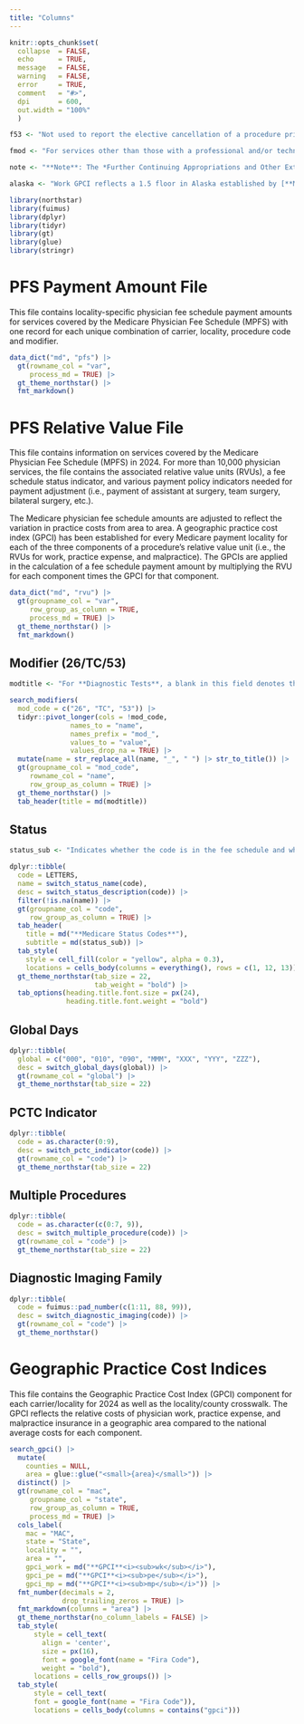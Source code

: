 ```yaml
---
title: "Columns"
---
```


```r
knitr::opts_chunk$set(
  collapse  = FALSE,
  echo      = TRUE,
  message   = FALSE, 
  warning   = FALSE,
  error     = TRUE,
  comment   = "#>",
  dpi       = 600, 
  out.width = "100%"
  )

f53 <- "Not used to report the elective cancellation of a procedure prior to the patient's anesthesia induction and/or surgical preparation in the operating suite. For outpatient hospital/ambulatory surgery center (ASC) reporting of a previously scheduled procedure/service that is partially reduced or cancelled as a result of extenuating circumstances or those that threaten the well being of the patient prior to or after administration of anesthesia, see modifiers 73 and 74 (see modifiers approved for ASC hospital outpatient use)."

fmod <- "For services other than those with a professional and/or technical component, a blank will appear in this field with one exception: the presence of CPT modifier 53 indicates that separate RVUs and a fee schedule amount have been established for procedures which the physician terminated before completion. This modifier is used only with colonoscopy CPT codes 44388 and 45378, or with G0105 and G0121. Any other codes billed with modifier 53 are subject to carrier medical review and priced by individual consideration."

note <- "**Note**: The *Further Continuing Appropriations and Other Extensions Act, 2024* (Section 501) extended the 1.0 Work GPCI floor through January 19, 2024. Therefore, the Work GPCIs for 2023 reflect the 1.0 Work GPCI floor. Work GPCIs for 2024 are shown both with and without a 1.0 floor and Work GPCIs for 2025 do not reflect a 1.0 floor."

alaska <- "Work GPCI reflects a 1.5 floor in Alaska established by [**MIPPA**](https://en.wikipedia.org/wiki/Medicare_Improvements_for_Patients_and_Providers_Act_of_2008)."

library(northstar)
library(fuimus)
library(dplyr)
library(tidyr)
library(gt)
library(glue)
library(stringr)
```


# PFS Payment Amount File

This file contains locality-specific physician fee schedule payment amounts for services covered by the Medicare Physician Fee Schedule (MPFS) with one record for each unique combination of carrier, locality, procedure code and modifier.

```r
data_dict("md", "pfs") |> 
  gt(rowname_col = "var",
     process_md = TRUE) |>
  gt_theme_northstar() |> 
  fmt_markdown()
```


# PFS Relative Value File

This file contains information on services covered by the Medicare Physician Fee Schedule (MPFS) in 2024. For more than 10,000 physician services, the file contains the associated relative value units (RVUs), a fee schedule status indicator, and various payment policy indicators needed for payment adjustment (i.e., payment of assistant at surgery, team surgery, bilateral surgery, etc.).

The Medicare physician fee schedule amounts are adjusted to reflect the variation in practice costs from area to area. A geographic practice cost index (GPCI) has been established for every Medicare payment locality for each of the three components of a procedure’s relative value unit (i.e., the RVUs for work, practice expense, and malpractice). The GPCIs are applied in the calculation of a fee schedule payment amount by multiplying the RVU for each component times the GPCI for that component.

```r
data_dict("md", "rvu") |> 
  gt(groupname_col = "var",
     row_group_as_column = TRUE,
     process_md = TRUE) |>
  gt_theme_northstar() |> 
  fmt_markdown()
```


## Modifier (26/TC/53)

```r
modtitle <- "For **Diagnostic Tests**, a blank in this field denotes the **Global Service** & the following Modifiers identify the components:"

search_modifiers(
  mod_code = c("26", "TC", "53")) |>
  tidyr::pivot_longer(cols = !mod_code, 
               names_to = "name", 
               names_prefix = "mod_",
               values_to = "value",
               values_drop_na = TRUE) |>
  mutate(name = str_replace_all(name, "_", " ") |> str_to_title()) |> 
  gt(groupname_col = "mod_code", 
     rowname_col = "name",
     row_group_as_column = TRUE) |>
  gt_theme_northstar() |> 
  tab_header(title = md(modtitle))
```


## Status

```r
status_sub <- "Indicates whether the code is in the fee schedule and whether it is separately payable if the service is covered. Only RVUs associated with status codes of **A**, **R**, or **T**, are used for Medicare payment."

dplyr::tibble(
  code = LETTERS, 
  name = switch_status_name(code),
  desc = switch_status_description(code)) |> 
  filter(!is.na(name)) |>
  gt(groupname_col = "code", 
     row_group_as_column = TRUE) |> 
  tab_header(
    title = md("**Medicare Status Codes**"),
    subtitle = md(status_sub)) |>
  tab_style(
    style = cell_fill(color = "yellow", alpha = 0.3),
    locations = cells_body(columns = everything(), rows = c(1, 12, 13))) |>
  gt_theme_northstar(tab_size = 22,
                     tab_weight = "bold") |> 
  tab_options(heading.title.font.size = px(24),
              heading.title.font.weight = "bold")
```


## Global Days

```r
dplyr::tibble(
  global = c("000", "010", "090", "MMM", "XXX", "YYY", "ZZZ"),
  desc = switch_global_days(global)) |>
  gt(rowname_col = "global") |> 
  gt_theme_northstar(tab_size = 22)
```


## PCTC Indicator

```r
dplyr::tibble(
  code = as.character(0:9),
  desc = switch_pctc_indicator(code)) |> 
  gt(rowname_col = "code") |> 
  gt_theme_northstar(tab_size = 22)
```


## Multiple Procedures

```r
dplyr::tibble(
  code = as.character(c(0:7, 9)),
  desc = switch_multiple_procedure(code)) |>
  gt(rowname_col = "code") |>
  gt_theme_northstar(tab_size = 22)
```


## Diagnostic Imaging Family

```r
dplyr::tibble(
  code = fuimus::pad_number(c(1:11, 88, 99)),
  desc = switch_diagnostic_imaging(code)) |>
  gt(rowname_col = "code") |>
  gt_theme_northstar()
```



# Geographic Practice Cost Indices

This file contains the Geographic Practice Cost Index (GPCI) component for each carrier/locality for 2024 as well as the locality/county crosswalk. The GPCI reflects the relative costs of physician work, practice expense, and malpractice insurance in a geographic area compared to the national average costs for each component.

```r
search_gpci() |> 
  mutate(
    counties = NULL,
    area = glue::glue("<small>{area}</small>")) |> 
  distinct() |> 
  gt(rowname_col = "mac", 
     groupname_col = "state",
     row_group_as_column = TRUE,
     process_md = TRUE) |> 
  cols_label(
    mac = "MAC",
    state = "State",
    locality = "",
    area = "",
    gpci_work = md("**GPCI**<i><sub>wk</sub></i>"),
    gpci_pe = md("**GPCI**<i><sub>pe</sub></i>"),
    gpci_mp = md("**GPCI**<i><sub>mp</sub></i>")) |> 
  fmt_number(decimals = 2, 
             drop_trailing_zeros = TRUE) |>
  fmt_markdown(columns = "area") |> 
  gt_theme_northstar(no_column_labels = FALSE) |> 
  tab_style(
      style = cell_text(
        align = 'center',
        size = px(16),
        font = google_font(name = "Fira Code"),
        weight = "bold"),
      locations = cells_row_groups()) |> 
  tab_style(
      style = cell_text(
      font = google_font(name = "Fira Code")),
      locations = cells_body(columns = contains("gpci")))
```


